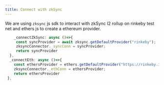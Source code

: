 ```yaml
---
title: Connect with zkSync
---
```


We are using `zksync` js sdk to interact with zkSync l2 rollup on rinkeby test net and ethers js to create a ethereum provider.

```js
    _connectZkSync: async ()=>{
     const syncProvider = await zksync.getDefaultProvider("rinkeby");
     zksyncConnector._syncConn = syncProvider;
     return syncProvider
  },
  _connectEth: async ()=>{
    const ethersProvider = ethers.getDefaultProvider("https://rinkeby.infura.io/v3/<your project id>");
    zksyncConnector._ethConn = ethersProvider;
    return ethersProvider
 },
```
